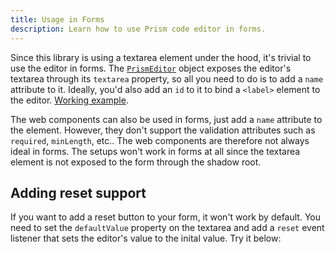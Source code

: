 ```yaml
---
title: Usage in Forms
description: Learn how to use Prism code editor in forms.
---
```



Since this library is using a textarea element under the hood, it's trivial to use the editor in forms. The [`PrismEditor`](/api-reference/index/i-prismeditor#textarea) object exposes the editor's textarea through its `textarea` property, so all you need to do is to add a `name` attribute to it. Ideally, you'd also add an `id` to it to bind a `<label>` element to the editor. [Working example](https://stackblitz.com/edit/vitejs-vite-pk9ud7?file=src%2Fmain.ts).

The web components can also be used in forms, just add a `name` attribute to the element. However, they don't support the validation attributes such as `required`, `minLength`, etc.. The web components are therefore not always ideal in forms. The setups won't work in forms at all since the textarea element is not exposed to the form through the shadow root.

## Adding reset support

If you want to add a reset button to your form, it won't work by default. You need to set the `defaultValue` property on the textarea and add a `reset` event listener that sets the editor's value to the inital value. Try it below:

<FormExample />
